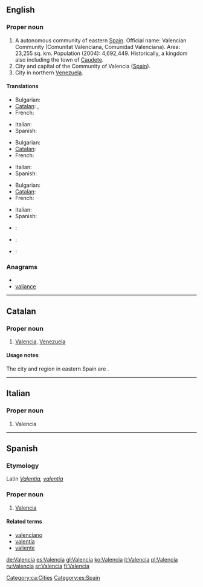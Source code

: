 {{also|València|valencià|valència}}
==English==
{{wikipedia|Valencia (autonomous community)}}
{{wikipedia}}

===Proper noun===
{{en-proper noun}}

# A autonomous community of eastern [[Spain]]. Official name: Valencian Community (Comunitat Valenciana, Comunidad Valenciana). Area: 23,255 sq. km. Population (2004): 4,692,449. Historically, a kingdom also including the town of [[Caudete]].
# City and capital of the Community of Valencia ([[Spain]]).
# City in northern [[Venezuela]].

====Translations====
{{trans-top|autonomous community of Eastern Spain}}
* Bulgarian: {{t|bg|Валенсия}}
* [[Catalan]]: {{t|ca|Comunitat Valenciana|f}}, {{t|ca|València|f}}
* French: {{t|fr|Valence}}
{{trans-mid}}
* Italian: {{t+|it|Valencia}}
* Spanish: {{t+|es|Valencia}}
{{trans-bottom}}
{{trans-top|capital of the community}}
* Bulgarian: {{t|bg|Валенсия}}
* [[Catalan]]: {{t|ca|València|f}}
* French: {{t|fr|Valence}}
{{trans-mid}}
* Italian: {{t+|it|Valencia}}
* Spanish: {{t+|es|Valencia}}
{{trans-bottom}}
{{trans-top|city in Venezuala}}
* Bulgarian: {{t|bg|Валенсия}}
* [[Catalan]]: {{t|ca|Valencia|f}}
* French: {{t|fr|Valencia}}
{{trans-mid}}
* Italian: {{t+|it|Valencia}}
* Spanish: {{t+|es|Valencia}}
{{trans-bottom}}

{{checktrans-top}}
* {{ttbc|Chinese}}: {{t|zh|巴伦西亚|tr=Bālúnxīyà}}
* {{ttbc|Japanese}}: {{t|ja|バレンシア|tr=Barenshia}}
{{checktrans-mid}}
* {{ttbc|Portuguese}}: {{t|pt|Valência}}
{{checktrans-bottom}}

===Anagrams===
* {{alphagram|aaceilnv}}
* [[valiance#English|valiance]]

----

==Catalan==

===Proper noun===
{{ca-proper noun|f}}

# [[#English|Valencia]], [[Venezuela]]

====Usage notes====
The city and region in eastern Spain are {{term|lang=ca|València}}.

[[Category:ca:Cities]]

----

==Italian==

===Proper noun===
{{infl|it|proper noun|g=f}}

# Valencia

----

==Spanish==

===Etymology===
Latin ''[[Valentia]], [[valentia]]''

===Proper noun===
{{infl|es|proper noun}}

# [[#English|Valencia]]

====Related terms====
* [[valenciano]]
* [[valentía]]
* [[valiente]]

[[Category:es:Spain]]

[[de:Valencia]]
[[es:Valencia]]
[[gl:Valencia]]
[[ko:Valencia]]
[[it:Valencia]]
[[pl:Valencia]]
[[ru:Valencia]]
[[sr:Valencia]]
[[fi:Valencia]]